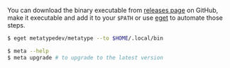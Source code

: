 You can download the binary executable from
[releases page](https://github.com/metatypedev/metatype/releases/) on GitHub, make it
executable and add it to your `$PATH` or use
[eget](https://github.com/zyedidia/eget) to automate those steps.

```bash
$ eget metatypedev/metatype --to $HOME/.local/bin

$ meta --help
$ meta upgrade # to upgrade to the latest version
```
